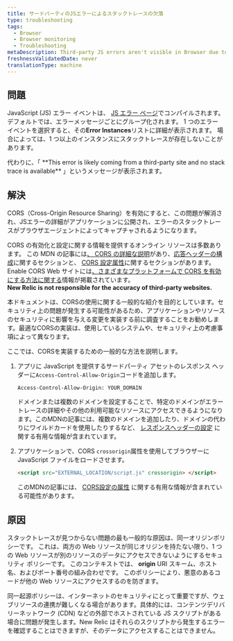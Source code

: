 ```yaml
---
title: サードパーティのJSエラーによるスタックトレースの欠落
type: troubleshooting
tags:
  - Browser
  - Browser monitoring
  - Troubleshooting
metaDescription: Third-party JS errors aren't visible in Browser due to the same origin policy. Use cross-origin resource sharing (CORS) to solve this problem.
freshnessValidatedDate: never
translationType: machine
---
```


## 問題

JavaScript (JS) エラー イベントは、 [<InlinePopover type="browser"/>JS エラー ページ](/docs/browser/new-relic-browser/browser-pro-features/javascript-errors-page-examining-errors-over-time)でコンパイルされます。 デフォルトでは、エラーメッセージごとにグループ化されます。 1 つのエラー イベントを選択すると、その<DNT>**Error Instances**</DNT>リストに詳細が表示されます。 場合によっては、1 つ以上のインスタンスにスタックトレースが存在しないことがあります。

<Callout variant="tip">
  代わりに、「 <DNT>**This error is likely coming from a third-party site and no stack trace is available**</DNT> 」というメッセージが表示されます。
</Callout>

## 解決

CORS（Cross-Origin Resource Sharing）を有効にすると、この問題が解消され、JSエラーの詳細がアプリケーションに公開され、エラーのスタックトレースがブラウザエージェントによってキャプチャされるようになります。

CORS の有効化と設定に関する情報を提供するオンライン リソースは多数あります。 この MDN の記事には[、 CORS の詳細な説明](https://developer.mozilla.org/en-US/docs/Web/HTTP/CORS)があり、[応答ヘッダーの構成](https://developer.mozilla.org/en-US/docs/Web/HTTP/CORS#The_HTTP_response_headers)に関するセクションと、 [CORS 設定属性](https://developer.mozilla.org/en-US/docs/Web/HTML/CORS_settings_attributes)に関するセクションがあります。 Enable CORS Web サイトには[、さまざまなプラットフォームで CORS を有効にする方法に関する](http://enable-cors.org/server.html)情報が掲載されています。  
<DNT>**New Relic is not responsible for the accuracy of third-party websites.**</DNT>

<Callout variant="caution">
  本ドキュメントは、CORSの使用に関する一般的な紹介を目的としています。セキュリティ上の問題が発生する可能性があるため、アプリケーションやリソースのセキュリティに影響を与える変更を実装する前に調査することをお勧めします。最適なCORSの実装は、使用しているシステムや、セキュリティ上の考慮事項によって異なります。
</Callout>

ここでは、CORSを実装するための一般的な方法を説明します。

1. アプリに JavaScript を提供するサードパーティ アセットのレスポンス ヘッダーに`Access-Control-Allow-Origin`コードを追加します。

   ```
   Access-Control-Allow-Origin: YOUR_DOMAIN
   ```

   ドメインまたは複数のドメインを設定することで、特定のドメインがエラートレースの詳細やその他の利用可能なリソースにアクセスできるようになります。このMDNの記事には、複数のドメインを追加したり、ドメインの代わりにワイルドカードを使用したりするなど、 [レスポンスヘッダーの設定](https://developer.mozilla.org/en-US/docs/Web/HTTP/CORS#The_HTTP_response_headers) に関する有用な情報が含まれています。

2. アプリケーションで、CORS `crossorigin`属性を使用してブラウザーに JavaScript ファイルをロードさせます。

   ```html
   <script src="EXTERNAL_LOCATION/script.js" crossorigin> </script>
   ```

   このMDNの記事には、 [CORS設定の属性](https://developer.mozilla.org/en-US/docs/Web/HTML/CORS_settings_attributes) に関する有用な情報が含まれている可能性があります。

## 原因

スタックトレースが見つからない問題の最も一般的な原因は、同一オリジンポリシーです。 これは、両方の Web リソースが同じオリジンを持たない限り、1 つの Web リソースが別のリソースのデータにアクセスできないようにするセキュリティ ポリシーです。 このコンテキストでは、 <DNT>**origin**</DNT> URI スキーム、ホスト名、およびポート番号の組み合わせです。 このポリシーにより、悪意のあるコードが他の Web リソースにアクセスするのを防ぎます。

同一起源ポリシーは、インターネットのセキュリティにとって重要ですが、ウェブリソースの連携が難しくなる場合があります。具体的には、コンテンツデリバリーネットワーク (CDN) などの外部でホストされている JS スクリプトがある場合に問題が発生します。New Relic はそれらのスクリプトから発生するエラーを確認することはできますが、そのデータにアクセスすることはできません。